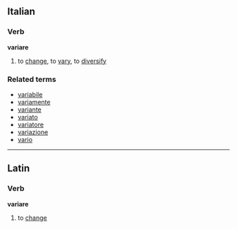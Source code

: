 ==Italian==
===Verb===
'''variare'''

# to [[change]], to [[vary]], to [[diversify]]

===Related terms===
*[[variabile]]
*[[variamente]]
*[[variante]]
*[[variato]]
*[[variatore]]
*[[variazione]]
*[[vario]]

----
== Latin ==
=== Verb ===
'''variare'''
# to [[change]]